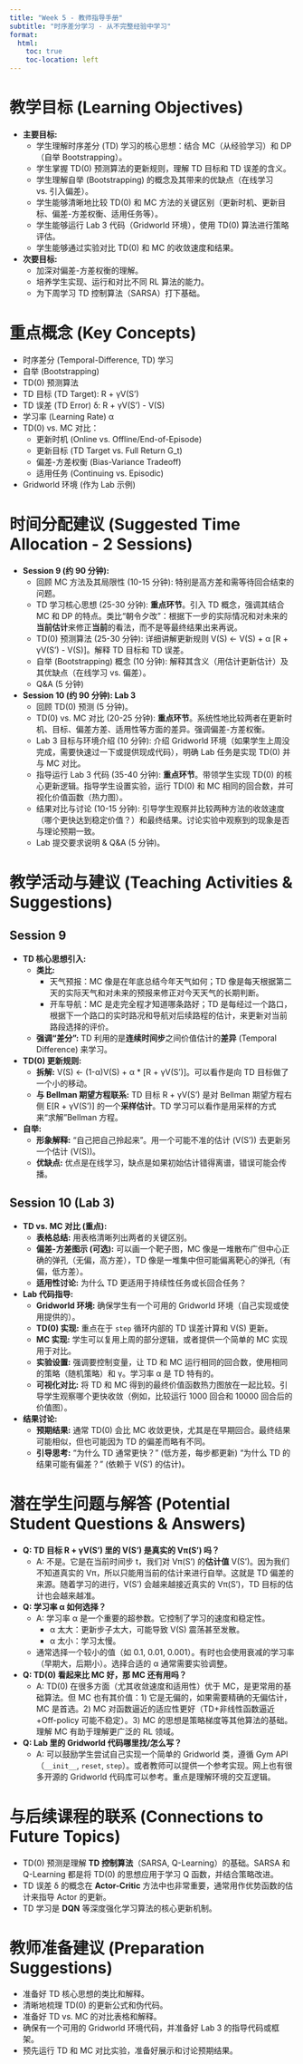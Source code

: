 ```yaml
---
title: "Week 5 - 教师指导手册"
subtitle: "时序差分学习 - 从不完整经验中学习"
format:
  html:
    toc: true
    toc-location: left
---
```


# 教学目标 (Learning Objectives)

*   **主要目标:**
    *   学生理解时序差分 (TD) 学习的核心思想：结合 MC（从经验学习）和 DP（自举 Bootstrapping）。
    *   学生掌握 TD(0) 预测算法的更新规则，理解 TD 目标和 TD 误差的含义。
    *   学生理解自举 (Bootstrapping) 的概念及其带来的优缺点（在线学习 vs. 引入偏差）。
    *   学生能够清晰地比较 TD(0) 和 MC 方法的关键区别（更新时机、更新目标、偏差-方差权衡、适用任务等）。
    *   学生能够运行 Lab 3 代码（Gridworld 环境），使用 TD(0) 算法进行策略评估。
    *   学生能够通过实验对比 TD(0) 和 MC 的收敛速度和结果。
*   **次要目标:**
    *   加深对偏差-方差权衡的理解。
    *   培养学生实现、运行和对比不同 RL 算法的能力。
    *   为下周学习 TD 控制算法（SARSA）打下基础。

# 重点概念 (Key Concepts)

*   时序差分 (Temporal-Difference, TD) 学习
*   自举 (Bootstrapping)
*   TD(0) 预测算法
*   TD 目标 (TD Target): R + γV(S')
*   TD 误差 (TD Error) δ: R + γV(S') - V(S)
*   学习率 (Learning Rate) α
*   TD(0) vs. MC 对比：
    *   更新时机 (Online vs. Offline/End-of-Episode)
    *   更新目标 (TD Target vs. Full Return G_t)
    *   偏差-方差权衡 (Bias-Variance Tradeoff)
    *   适用任务 (Continuing vs. Episodic)
*   Gridworld 环境 (作为 Lab 示例)

# 时间分配建议 (Suggested Time Allocation - 2 Sessions)

*   **Session 9 (约 90 分钟):**
    *   回顾 MC 方法及其局限性 (10-15 分钟): 特别是高方差和需等待回合结束的问题。
    *   TD 学习核心思想 (25-30 分钟): **重点环节**。引入 TD 概念，强调其结合 MC 和 DP 的特点。类比“朝令夕改”：根据下一步的实际情况和对未来的**当前估计**来修正**当前**的看法，而不是等最终结果出来再说。
    *   TD(0) 预测算法 (25-30 分钟): 详细讲解更新规则 V(S) ← V(S) + α [R + γV(S') - V(S)]。解释 TD 目标和 TD 误差。
    *   自举 (Bootstrapping) 概念 (10 分钟): 解释其含义（用估计更新估计）及其优缺点（在线学习 vs. 偏差）。
    *   Q&A (5 分钟)
*   **Session 10 (约 90 分钟): Lab 3**
    *   回顾 TD(0) 预测 (5 分钟)。
    *   TD(0) vs. MC 对比 (20-25 分钟): **重点环节**。系统性地比较两者在更新时机、目标、偏差方差、适用性等方面的差异。强调偏差-方差权衡。
    *   Lab 3 目标与环境介绍 (10 分钟): 介绍 Gridworld 环境（如果学生上周没完成，需要快速过一下或提供现成代码），明确 Lab 任务是实现 TD(0) 并与 MC 对比。
    *   指导运行 Lab 3 代码 (35-40 分钟): **重点环节**。带领学生实现 TD(0) 的核心更新逻辑。指导学生设置实验，运行 TD(0) 和 MC 相同的回合数，并可视化价值函数（热力图）。
    *   结果对比与讨论 (10-15 分钟): 引导学生观察并比较两种方法的收敛速度（哪个更快达到稳定价值？）和最终结果。讨论实验中观察到的现象是否与理论预期一致。
    *   Lab 提交要求说明 & Q&A (5 分钟)。

# 教学活动与建议 (Teaching Activities & Suggestions)

## Session 9

*   **TD 核心思想引入:**
    *   **类比:**
        *   天气预报：MC 像是在年底总结今年天气如何；TD 像是每天根据第二天的实际天气和对未来的预报来修正对今天天气的长期判断。
        *   开车导航：MC 是走完全程才知道哪条路好；TD 是每经过一个路口，根据下一个路口的实时路况和导航对后续路程的估计，来更新对当前路段选择的评价。
    *   **强调“差分”:** TD 利用的是**连续时间步**之间价值估计的**差异** (Temporal Difference) 来学习。
*   **TD(0) 更新规则:**
    *   **拆解:** V(S) ← (1-α)V(S) + α * [R + γV(S')]。可以看作是向 TD 目标做了一个小的移动。
    *   **与 Bellman 期望方程联系:** TD 目标 R + γV(S') 是对 Bellman 期望方程右侧 E[R + γV(S')] 的一个**采样估计**。TD 学习可以看作是用采样的方式来“求解”Bellman 方程。
*   **自举:**
    *   **形象解释:** “自己把自己拎起来”。用一个可能不准的估计 (V(S')) 去更新另一个估计 (V(S))。
    *   **优缺点:** 优点是在线学习，缺点是如果初始估计错得离谱，错误可能会传播。

## Session 10 (Lab 3)

*   **TD vs. MC 对比 (重点):**
    *   **表格总结:** 用表格清晰列出两者的关键区别。
    *   **偏差-方差图示 (可选):** 可以画一个靶子图，MC 像是一堆散布广但中心正确的弹孔（无偏，高方差），TD 像是一堆集中但可能偏离靶心的弹孔（有偏，低方差）。
    *   **适用性讨论:** 为什么 TD 更适用于持续性任务或长回合任务？
*   **Lab 代码指导:**
    *   **Gridworld 环境:** 确保学生有一个可用的 Gridworld 环境（自己实现或使用提供的）。
    *   **TD(0) 实现:** 重点在于 `step` 循环内部的 TD 误差计算和 V(S) 更新。
    *   **MC 实现:** 学生可以复用上周的部分逻辑，或者提供一个简单的 MC 实现用于对比。
    *   **实验设置:** 强调要控制变量，让 TD 和 MC 运行相同的回合数，使用相同的策略（随机策略）和 γ。学习率 α 是 TD 特有的。
    *   **可视化对比:** 将 TD 和 MC 得到的最终价值函数热力图放在一起比较。引导学生观察哪个更快收敛（例如，比较运行 1000 回合和 10000 回合后的价值图）。
*   **结果讨论:**
    *   **预期结果:** 通常 TD(0) 会比 MC 收敛更快，尤其是在早期回合。最终结果可能相似，但也可能因为 TD 的偏差而略有不同。
    *   **引导思考:** “为什么 TD 通常更快？” (低方差，每步都更新) “为什么 TD 的结果可能有偏差？” (依赖于 V(S') 的估计)。

# 潜在学生问题与解答 (Potential Student Questions & Answers)

*   **Q: TD 目标 R + γV(S') 里的 V(S') 是真实的 Vπ(S') 吗？**
    *   A: 不是。它是在当前时间步 t，我们对 Vπ(S') 的**估计值** V(S')。因为我们不知道真实的 Vπ，所以只能用当前的估计来进行自举。这就是 TD 偏差的来源。随着学习的进行，V(S') 会越来越接近真实的 Vπ(S')，TD 目标的估计也会越来越准。
*   **Q: 学习率 α 如何选择？**
    *   A: 学习率 α 是一个重要的超参数。它控制了学习的速度和稳定性。
        *   α 太大：更新步子太大，可能导致 V(S) 震荡甚至发散。
        *   α 太小：学习太慢。
    *   通常选择一个较小的值（如 0.1, 0.01, 0.001）。有时也会使用衰减的学习率（早期大，后期小）。选择合适的 α 通常需要实验调整。
*   **Q: TD(0) 看起来比 MC 好，那 MC 还有用吗？**
    *   A: TD(0) 在很多方面（尤其收敛速度和适用性）优于 MC，是更常用的基础算法。但 MC 也有其价值：1) 它是无偏的，如果需要精确的无偏估计，MC 是首选。2) MC 对函数逼近的适应性更好（TD+非线性函数逼近+Off-policy 可能不稳定）。3) MC 的思想是策略梯度等其他算法的基础。理解 MC 有助于理解更广泛的 RL 领域。
*   **Q: Lab 里的 Gridworld 代码哪里找/怎么写？**
    *   A: 可以鼓励学生尝试自己实现一个简单的 Gridworld 类，遵循 Gym API（`__init__`, `reset`, `step`）。或者教师可以提供一个参考实现。网上也有很多开源的 Gridworld 代码库可以参考。重点是理解环境的交互逻辑。

# 与后续课程的联系 (Connections to Future Topics)

*   TD(0) 预测是理解 **TD 控制算法**（SARSA, Q-Learning）的基础。SARSA 和 Q-Learning 都是将 TD(0) 的思想应用于学习 Q 函数，并结合策略改进。
*   TD 误差 δ 的概念在 **Actor-Critic** 方法中也非常重要，通常用作优势函数的估计来指导 Actor 的更新。
*   TD 学习是 **DQN** 等深度强化学习算法的核心更新机制。

# 教师准备建议 (Preparation Suggestions)

*   准备好 TD 核心思想的类比和解释。
*   清晰地梳理 TD(0) 的更新公式和伪代码。
*   准备好 TD vs. MC 的对比表格和解释。
*   确保有一个可用的 Gridworld 环境代码，并准备好 Lab 3 的指导代码或框架。
*   预先运行 TD 和 MC 对比实验，准备好展示和讨论预期结果。